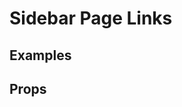 
<Meta title="2 Pattern Library/Slices/Step by step" component={StepByStep} />

# Sidebar Page Links
 
 
## Examples

<Preview>
    <Story name="Step by step example">
        <div style={{padding: "20px", maxWidth: "350px"}}>
            <StepByStep 
                title="Applying for film funding"
                steps={data}
            />
        </div>
    </Story>
</Preview>

## Props 

<Props of={StepByStep} />
